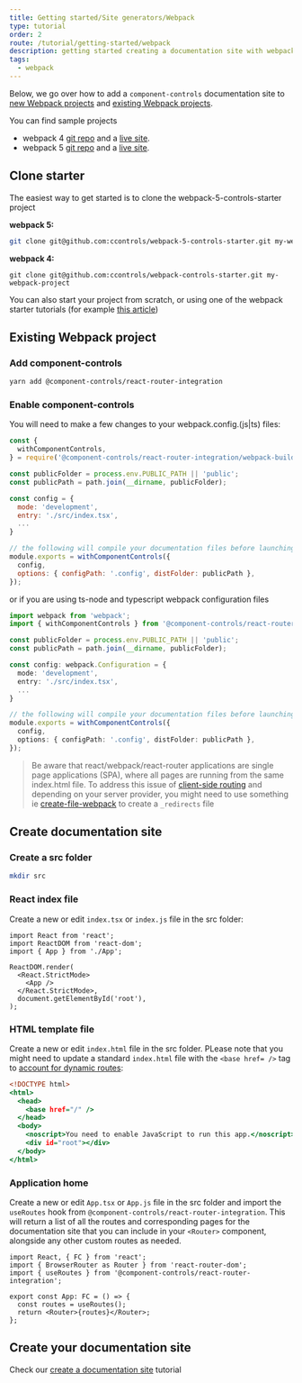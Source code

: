 ```yaml
---
title: Getting started/Site generators/Webpack
type: tutorial
order: 2
route: /tutorial/getting-started/webpack
description: getting started creating a documentation site with webpack/react-router and component-controls
tags:
  - webpack
---
```


Below, we go over how to add a `component-controls` documentation site to [new Webpack projects](#clone-starter) and [existing Webpack projects](#existing-webpack-project).

You can find sample projects

- webpack 4 [git repo](https://github.com/ccontrols/webpack-controls-starter) and a [live site](https://webpack-controls-starter.netlify.app/).
- webpack 5 [git repo](https://github.com/ccontrols/webpack-5-controls-starter) and a [live site](https://webpack-5-controls-starter.netlify.app/).

## Clone starter

The easiest way to get started is to clone the webpack-5-controls-starter project

**webpack 5:**

```sh
git clone git@github.com:ccontrols/webpack-5-controls-starter.git my-webpack-project
```

**webpack 4:**

```
git clone git@github.com:ccontrols/webpack-controls-starter.git my-webpack-project
```

You can also start your project from scratch, or using one of the webpack starter tutorials (for example [this article](https://www.carlrippon.com/creating-react-app-with-typescript-eslint-with-webpack5/))

## Existing Webpack project

### Add component-controls

```sh
yarn add @component-controls/react-router-integration
```

### Enable component-controls

You will need to make a few changes to your webpack.config.(js|ts) files:

```js:title=webpack.dev.config.js
const {
  withComponentControls,
} = require('@component-controls/react-router-integration/webpack-build');

const publicFolder = process.env.PUBLIC_PATH || 'public';
const publicPath = path.join(__dirname, publicFolder);

const config = {
  mode: 'development',
  entry: './src/index.tsx',
  ...
}

// the following will compile your documentation files before launching the webpack proces to compile the documentation site itself:
module.exports = withComponentControls({
  config,
  options: { configPath: '.config', distFolder: publicPath },
});
```

or if you are using ts-node and typescript webpack configuration files

```js:title=webpack.dev.config.ts
import webpack from 'webpack';
import { withComponentControls } from '@component-controls/react-router-integration/webpack-build';

const publicFolder = process.env.PUBLIC_PATH || 'public';
const publicPath = path.join(__dirname, publicFolder);

const config: webpack.Configuration = {
  mode: 'development',
  entry: './src/index.tsx',
  ...
}

// the following will compile your documentation files before launching the webpack proces to compile the documentation site itself:
module.exports = withComponentControls({
  config,
  options: { configPath: '.config', distFolder: publicPath },
});
```

> Be aware that react/webpack/react-router applications are single page applications (SPA), where all pages are running from the same index.html file. To address this issue of [client-side routing](https://create-react-app.dev/docs/deployment#netlify) and depending on your server provider, you might need to use something ie [create-file-webpack](https://github.com/Appius/create-file-webpack) to create a `_redirects` file

## Create documentation site

### Create a src folder

```sh
mkdir src
```

### React index file

Create a new or edit `index.tsx` or `index.js` file in the src folder:

```jsx:title=src/index.tsx
import React from 'react';
import ReactDOM from 'react-dom';
import { App } from './App';

ReactDOM.render(
  <React.StrictMode>
    <App />
  </React.StrictMode>,
  document.getElementById('root'),
);
```

### HTML template file

Create a new or edit `index.html` file in the src folder. PLease note that you might need to update a standard `index.html` file with the `<base href= />` tag to [account for dynamic routes](https://stackoverflow.com/questions/28253162/react-router-dynamic-segments-crash-when-accessed):

```html:title=src/index.html
<!DOCTYPE html>
<html>
  <head>
    <base href="/" />
  </head>
  <body>
    <noscript>You need to enable JavaScript to run this app.</noscript>
    <div id="root"></div>
  </body>
</html>
```

### Application home

Create a new or edit `App.tsx` or `App.js` file in the src folder and import the `useRoutes` hook from `@component-controls/react-router-integration`.
This will return a list of all the routes and corresponding pages for the documentation site that you can include in your `<Router>` component, alongside any other custom routes as needed.

```jsx:title=src/App.tsx
import React, { FC } from 'react';
import { BrowserRouter as Router } from 'react-router-dom';
import { useRoutes } from '@component-controls/react-router-integration';

export const App: FC = () => {
  const routes = useRoutes();
  return <Router>{routes}</Router>;
};
```

## Create your documentation site

Check our [create a documentation site](/tutorial/getting-started/documentation-site) tutorial
